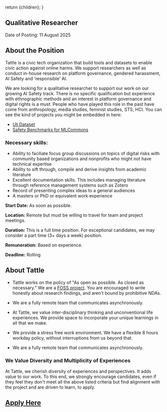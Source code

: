 
  return <DefaultLayoutNarrow>{children}</DefaultLayoutNarrow>;
}

## Qualitative Researcher

Date of Posting: 11 August 2025

## About the Position
Tattle is a civic tech organization that build tools and datasets to enable civic action against online harms. We support researchers as well as conduct in-house research on platform governance, gendered harassment, AI Safety and 'responsible' AI.

We are looking for a qualitative researcher to support our work on our growing AI Safety track. There is no specific qualification but experience with ethnographic methods and an interest in platform governance and digital rights is a must. People who have played this role in the past have come from anthropology, media studies, feminist studies, STS, HCI. You can see the kind of projects you might be embedded in here: 
* [Uli Dataset](https://aclanthology.org/2024.woah-1.16/)
* [Safety Benchmarks for MLCommons](https://drive.google.com/file/d/1OKpZ7qqT6hjbzaeUC7UnBF1oCTn7c70z/view) 

### Necessary skills: 
- Ability to faciliate focus group discussions on topics of digital risks with community based organizations and nonprofits who might not have technical expertise 
- Ability to sift through, compile and derive insights from academic literature
- Excellent documentation skills. This includes managing literature through reference management systems such as Zotero
- Record of presenting complex ideas to a general audiences  
- A masters or PhD or equivalent work experience


**Start Date:** As soon as possible.

**Location:** Remote but must be willing to travel for team and project meetings.

**Duration:** This is a full time position. For exceptional candidates, we may consider a part time (3+ days a week) position. 

**Remuneration:** Based on experience. 

**Deadline:** Rolling 

## About Tattle

- Tattle works on the policy of "As open as possible. As closed as necessary." We are a [FOSS project](<[https://github.com/tattle-made](https://github.com/tattle-made)>). You are encouraged to write honestly about research findings, and aren't bound by prohibitive NDAs.
- We are a fully remote team that communicates asynchronously.
 
- At Tattle, we value inter-disciplinary thinking and unconventional life experiences. We provide space to incorporate your unique learnings in all that we make.

- We provide a stress free work environment. We have a flexible 8 hours workday policy, without interruptions from us beyond that.

- We are a fully remote team that communicates asynchronously.

### We Value Diversity and Multiplicity of Experiences
At Tattle, we cherish diversity of experiences and perspectives. It adds value to our work. To this end, we strongly encourage candidates, even if they feel they don't meet all the above listed criteria but find alignment with the project and are driven to learn, to apply.

## [Apply Here](https://forms.gle/wqfXhp6JAh9qRSKu5)

